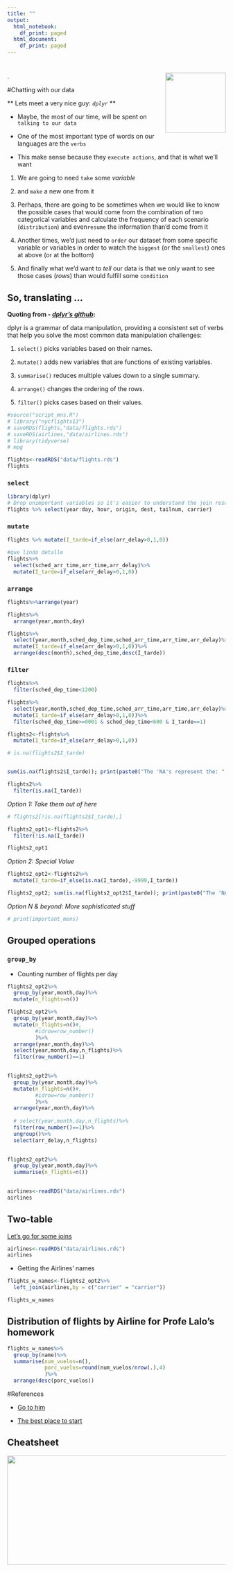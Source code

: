 ```yaml
---
title: ""
output:
  html_notebook:
    df_print: paged
  html_document:
    df_print: paged
---
```


# <a><img src='www/bbva_uady02.png' align="right" height="139" /></a>
   . <br/>

#Chatting with our data

** Lets meet a very nice guy: *`dplyr`* **

- Maybe, the most of our time, will be spent on `talking to our data`

- One of the most important type of words on our languages are the `verbs`

- This make sense because they `execute actions`, and that is what we'll want

1. We are going to need `take` some *variable* 

2. and `make` a new one from it

3. Perhaps, there are going to be sometimes when we would like to know the possible cases that would come from the combination of two categorical variables and calculate the frequency of each scenario (`distribution`) and even` resume` the information than'd come from it

4.  Another times, we'd just need to `order` our dataset from some specific variable or variables in order to watch the `biggest` (or the `smallest`) ones at above (or at the bottom)

5. And finally what we'd want to *tell* our data is that we only want to see those cases (*rows*) than would fulfill some `condition`


## So, translating ...

**Quoting from - [*dplyr's github*](https://github.com/tidyverse/dplyr/blob/master/README.md):**

dplyr is a grammar of data manipulation, providing a consistent set of
verbs that help you solve the most common data manipulation challenges:

  
1. `select()` picks variables based on their names.

2. `mutate()` adds new variables that are functions of existing
variables.

3. `summarise()` reduces multiple values down to a single summary.

4. `arrange()` changes the ordering of the rows.

5. `filter()` picks cases based on their values.






```r
#source("script_mns.R")
# library("nycflights13")
# saveRDS(flights,"data/flights.rds")
# saveRDS(airlines,"data/airlines.rds")
# library(tidyverse)
# mpg

```

```r
flights<-readRDS("data/flights.rds")
flights
```

### **`select`**
```r
library(dplyr)
# Drop unimportant variables so it's easier to understand the join results.
flights %>% select(year:day, hour, origin, dest, tailnum, carrier)
```


### **`mutate`**
```r
flights %>% mutate(I_tarde=if_else(arr_delay>0,1,0))
```

```r
#que lindo detalle
flights%>%
  select(sched_arr_time,arr_time,arr_delay)%>%
  mutate(I_tarde=if_else(arr_delay>0,1,0))
```

### **`arrange`**
```r
flights%>%arrange(year)
```
```r
flights%>%
  arrange(year,month,day)
```
```r
flights%>%
  select(year,month,sched_dep_time,sched_arr_time,arr_time,arr_delay)%>%
  mutate(I_tarde=if_else(arr_delay>0,1,0))%>%
  arrange(desc(month),sched_dep_time,desc(I_tarde))
```

### **`filter`**
```r
flights%>%
  filter(sched_dep_time<1200)
```

```r
flights%>%
  select(year,month,sched_dep_time,sched_arr_time,arr_time,arr_delay)%>%
  mutate(I_tarde=if_else(arr_delay>0,1,0))%>%
  filter(sched_dep_time>=0001 & sched_dep_time<600 & I_tarde==1) 
```

```r
flights2<-flights%>%
  mutate(I_tarde=if_else(arr_delay>0,1,0))

# is.na(flights2$I_tarde)


sum(is.na(flights2$I_tarde)); print(paste0("The 'NA's represent the: ", round(sum(is.na(flights2$I_tarde))/nrow(flights2),4)*100,"% of the Universe"))
```

```r
flights2%>%
  filter(is.na(I_tarde))
```

*Option 1: Take them out of here*
```r
# flights2[!is.na(flights2$I_tarde),]

flights2_opt1<-flights2%>%
  filter(!is.na(I_tarde))

flights2_opt1
```

*Option 2: Special Value*
```r
flights2_opt2<-flights2%>%
  mutate(I_tarde=if_else(is.na(I_tarde),-9999,I_tarde))

flights2_opt2; sum(is.na(flights2_opt2$I_tarde)); print(paste0("The 'NA's represent the: ", round(sum(is.na(flights2_opt2$I_tarde))/nrow(flights2_opt2),4)*100,"% of the Universe")); sum(flights2_opt2$I_tarde==-9999); print(paste0("The Special Values represent the: ", round(sum(flights2_opt2$I_tarde==-9999)/nrow(flights2_opt2),4)*100,"% of the Universe"))
```

*Option N & beyond: More sophisticated stuff*
```r
# print(important_mens)
```

## Grouped operations

### **`group_by`**

- Counting number of flights per day

```r
flights2_opt2%>%
  group_by(year,month,day)%>%
  mutate(n_flights=n())
```


```r
flights2_opt2%>%
  group_by(year,month,day)%>%
  mutate(n_flights=n()#,
         #idrow=row_number()
         )%>%
  arrange(year,month,day)%>%
  select(year,month,day,n_flights)%>%
  filter(row_number()==1)
  
```
```r
flights2_opt2%>%
  group_by(year,month,day)%>%
  mutate(n_flights=n()#,
         #idrow=row_number()
         )%>%
  arrange(year,month,day)%>%
  
  # select(year,month,day,n_flights)%>%
  filter(row_number()==1)%>%
  ungroup()%>%
  select(arr_delay,n_flights)
  
```


```r
flights2_opt2%>%
  group_by(year,month,day)%>%
  summarise(n_flights=n())
  
```


```r
airlines<-readRDS("data/airlines.rds")
airlines
```

## Two-table
[Let's go for some joins](https://dplyr.tidyverse.org/articles/two-table.html)

```r
airlines<-readRDS("data/airlines.rds")
airlines
```

- Getting the Airlines' names
```r
flights_w_names<-flights2_opt2%>%
  left_join(airlines,by = c("carrier" = "carrier"))

flights_w_names
```

## Distribution of flights by Airline for Profe Lalo's homework

```r
flights_w_names%>%
  group_by(name)%>%
  summarise(num_vuelos=n(),
            porc_vuelos=round(num_vuelos/nrow(.),4)
            )%>%
  arrange(desc(porc_vuelos))
```




#References

- [Go to him](https://github.com/tidyverse/dplyr/blob/master/README.md)

- [The best place to start](https://r4ds.had.co.nz/transform.html)

## Cheatsheet

<a href="https://github.com/rstudio/cheatsheets/blob/master/data-transformation.pdf"><img src="https://raw.githubusercontent.com/rstudio/cheatsheets/master/pngs/thumbnails/data-transformation-cheatsheet-thumbs.png" width="630" height="252"/></a>  



